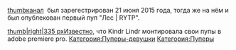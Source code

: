 [[Файл:KindrLindr.png|thumb]][https://www.youtube.com/channel/UCqBZM4igLsB_mDI9ELcxUeQ канал]  был зарегестрирован 21 июня 2015 года, тогда же на нём и был опублекован первый пуп "Лес | RYTP".

[[Файл:Лес RYTP|thumb|right|335 px]]Известно, что Kindr Lindr монтировала свои пупы в adobe premiere pro.
[[Категория:Пуперы-девушки]]
[[Категория:Пуперы]]